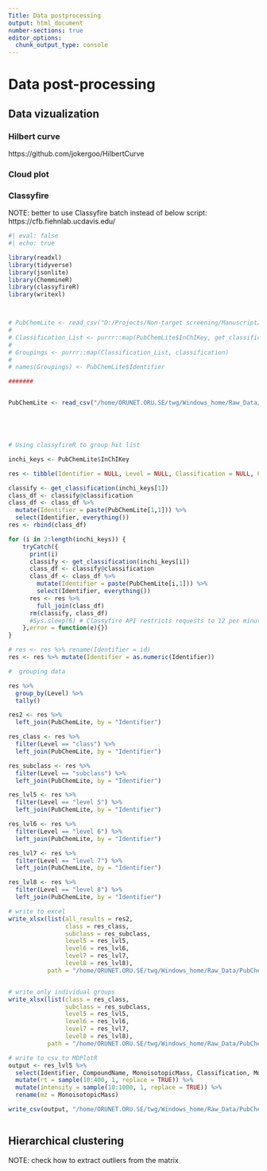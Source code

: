 ```yaml
---
Title: Data postprocessing
output: html_document
number-sections: true
editor_options: 
  chunk_output_type: console
---
```


# Data post-processing {#PostProcessing}



## Data vizualization



### Hilbert curve

https://github.com/jokergoo/HilbertCurve


### Cloud plot 


### Classyfire

NOTE: better to use Classyfire batch instead of below script: https://cfb.fiehnlab.ucdavis.edu/

```r
#| eval: false
#| echo: true 

library(readxl)
library(tidyverse)
library(jsonlite)
library(ChemmineR)
library(classyfireR)
library(writexl)



# PubChemLite <- read_csv("D:/Projects/Non-target screening/Manuscript/MDPlotR/Data/PubChemLite_31Oct2020_exposomics.csv", n_max = 100)
# 
# Classification_List <- purrr::map(PubChemLite$InChIKey, get_classification)
# 
# Groupings <- purrr::map(Classification_List, classification)
# 
# names(Groupings) <- PubChemLite$Identifier

#######


PubChemLite <- read_csv("/home/ORUNET.ORU.SE/twg/Windows_home/Raw_Data/PubChemLite_31Oct2020_exposomics.csv")





# Using classyfireR to group hit list

inchi_keys <- PubChemLite$InChIKey

res <- tibble(Identifier = NULL, Level = NULL, Classification = NULL, CHEMONT = NULL)

classify <- get_classification(inchi_keys[1])
class_df <- classify@classification
class_df <- class_df %>%
  mutate(Identifier = paste(PubChemLite[1,1])) %>%
  select(Identifier, everything())
res <- rbind(class_df)

for (i in 2:length(inchi_keys)) {
    tryCatch({
      print(i)
      classify <- get_classification(inchi_keys[i])
      class_df <- classify@classification
      class_df <- class_df %>%
        mutate(Identifier = paste(PubChemLite[i,1])) %>%
        select(Identifier, everything())    
      res <- res %>%
        full_join(class_df)
      rm(classify, class_df)
      #Sys.sleep(6) # Classyfire API restricts requests to 12 per minute. Not anymore?
    },error = function(e){}) 
}

# res <- res %>% rename(Identifier = id)
res <- res %>% mutate(Identifier = as.numeric(Identifier))

#  grouping data

res %>%
  group_by(Level) %>%
  tally()

res2 <- res %>%
  left_join(PubChemLite, by = "Identifier")

res_class <- res %>%
  filter(Level == "class") %>%
  left_join(PubChemLite, by = "Identifier")

res_subclass <- res %>%
  filter(Level == "subclass") %>%
  left_join(PubChemLite, by = "Identifier")

res_lvl5 <- res %>%
  filter(Level == "level 5") %>%
  left_join(PubChemLite, by = "Identifier")

res_lvl6 <- res %>%
  filter(Level == "level 6") %>%
  left_join(PubChemLite, by = "Identifier")

res_lvl7 <- res %>%
  filter(Level == "level 7") %>%
  left_join(PubChemLite, by = "Identifier")

res_lvl8 <- res %>%
  filter(Level == "level 8") %>%
  left_join(PubChemLite, by = "Identifier")

# write to excel
write_xlsx(list(all_results = res2,
                class = res_class,
                subclass = res_subclass,
                level5 = res_lvl5,
                level6 = res_lvl6,
                level7 = res_lvl7,
                level8 = res_lvl8),
           path = "/home/ORUNET.ORU.SE/twg/Windows_home/Raw_Data/PubChemLite_31Oct2020_exposomics_classyfire_grouped.xlsx")


# write only individual groups
write_xlsx(list(class = res_class,
                subclass = res_subclass,
                level5 = res_lvl5,
                level6 = res_lvl6,
                level7 = res_lvl7,
                level8 = res_lvl8),
           path = "/home/ORUNET.ORU.SE/twg/Windows_home/Raw_Data/PubChemLite_31Oct2020_exposomics_classyfire_grouped.xlsx")

# write to csv to MDPlotR
output <- res_lvl5 %>%
  select(Identifier, CompoundName, MonoisotopicMass, Classification, MolecularFormula) %>%
  mutate(rt = sample(10:400, 1, replace = TRUE)) %>%
  mutate(intensity = sample(10:1000, 1, replace = TRUE)) %>%
  rename(mz = MonoisotopicMass)

write_csv(output, "/home/ORUNET.ORU.SE/twg/Windows_home/Raw_Data/PubChemLite_31Oct2020_exposomics_CF_Level5.csv")



```

## Hierarchical clustering

NOTE: check how to extract outliers from the matrix
